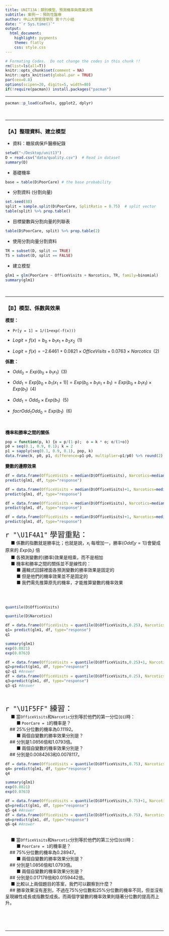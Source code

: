 ```yaml
---
title: UNIT13A：類別模型、預測機率與商業決策 
subtitle: 案例一：預防性醫療
author: 中山大學管理學院 第十六小組
date: "`r Sys.time()`"
output: 
  html_document:
    highlight: pygments
    theme: flatly
    css: style.css
---
```


```r
# Formating Codes.  Do not change the codes in this chunk !!
rm(list=ls(all=T))
knitr::opts_chunk$set(comment = NA)
knitr::opts_knit$set(global.par = TRUE)
par(cex=0.8)
options(scipen=20, digits=5, width=80)
if(!require(pacman)) install.packages("pacman")
```
<hr>

```r
pacman::p_load(caTools, ggplot2, dplyr)
```
<br><hr>

### 【A】整理資料、建立模型

+ 資料：糖尿病保戶醫療紀錄
```r
setwd("~/Desktop/unit13")
D = read.csv("data/quality.csv")  # Read in dataset
summary(D)
```

+ 基礎機率
```r
base = table(D$PoorCare) # the base probability
```

+ 分割資料 (分割向量)
```r
set.seed(88)
split = sample.split(D$PoorCare, SplitRatio = 0.75)  # split vector
table(split) %>% prop.table()
```

+ 目標變數與分割向量的列聯表
```r
table(D$PoorCare, split) %>% prop.table(2)
```

+ 使用分割向量分割資料
```r
TR = subset(D, split == TRUE)
TS = subset(D, split == FALSE)
```

+ 建立模型
```r
glm1 = glm(PoorCare ~ OfficeVisits + Narcotics, TR, family=binomial)
summary(glm1)
```
<br><hr>


### 【B】模型、係數與效果

**模型：**

+ `Pr[y = 1] = 1/(1+exp(-f(x)))` 

+ $Logit = f(x) = b_0 + b_1 x_1 + b_2 x_2 \;\; (1)$

+ $Logit = f(x) = -2.6461 + 0.0821 \times OfficeVisits + 0.0763 \times Narcotics \;\; (2)$

**係數：**

+ $Odd_0 = Exp(b_0 + b_1 x_1)\;\;(3)$

+ $Odd_1 = Exp[b_0 + b_1(x_1+1)] = Exp(b_0 + b_1 x_1 + b_1) = Exp(b_0 + b_1 x_1) \times Exp(b_1) \;\;(4)$

+ $Odd_1 = Odd_0 \times Exp(b_1) \:\:(5)$

+ $facr{Odd_1}{Odd_0} =  Exp(b_1) \:\:(6)$

<br>

**機率和勝率之間的關係** 
```r
pop = function(p, k) {o = p/(1-p);  o = k * o; o/(1+o)}
p0 = seq(0.1, 0.9, 0.1); k = 2
p1 = sapply(seq(0.1, 0.9, 0.1), pop, k)
data.frame(k, p0, p1, difference=p1-p0, multiplier=p1/p0) %>% round(2) 
```

**變數的邊際效果** 
```r
df = data.frame(OfficeVisits = median(D$OfficeVisits), Narcotics=median(D$Narcotics))
predict(glm1, df, type="response")
```

```r
df = data.frame(OfficeVisits = median(D$OfficeVisits)+1, Narcotics=median(D$Narcotics))
predict(glm1, df, type="response")
```

```r
df = data.frame(OfficeVisits = median(D$OfficeVisits), Narcotics=median(D$Narcotics)+1)
predict(glm1, df, type="response")
```

```r
df = data.frame(OfficeVisits = median(D$OfficeVisits)+1, Narcotics=median(D$Narcotics)+1)
predict(glm1, df, type="response")
```
<p class="wwl">
<span style="font-size:24px">`r "\U1F4A1"` 學習重點：</span><br>
&emsp; ■ 係數的指數就是勝率比；也就是說，$x_i$ 每增加一，勝率($Odd[y = 1]$)會變成原來的 $Exp(b_i)$ 倍<br>
&emsp; ■ 各預測變數的(勝率)效果是相乘，而不是相加<br>
&emsp; ■ 機率和勝率之間的關係並不是線性的：<br>
&emsp; &emsp; ■ 邏輯式回歸裡面各預測變數的勝率效果是固定的<br>
&emsp; &emsp; ■ 但是他們的機率效果並不是固定的<br>
&emsp; &emsp; ■ 我們需先推算原先的機率，才能推算變數的機率效果<br><br>
</p class="wwl"><br>


```r
quantile(D$OfficeVisits)
```

```r
quantile(D$Narcotics)
```
```r
df = data.frame(OfficeVisits = quantile(D$OfficeVisits,0.25), Narcotics=quantile(D$Narcotics,0.25))
q1= predict(glm1, df, type="response")
q1

```
```r
summary(glm1)
exp(0.0821)
exp(0.0763)
```
```r
df = data.frame(OfficeVisits = quantile(D$OfficeVisits,0.25)+1, Narcotics=quantile(D$Narcotics,0.25))
q2=predict(glm1, df, type="response")
q2-q1 #Answer
df = data.frame(OfficeVisits = quantile(D$OfficeVisits,0.25), Narcotics=quantile(D$Narcotics,0.25)+1)
q3=predict(glm1, df, type="response")
q3-q1 #Answer
```
<br>

<p class="qiz">
<span style="font-size:24px">`r "\U1F5FF"` 練習： </span><br>
&emsp; ■ 當`OfficeVisits`和`Narcotic`分別等於他們的第一分位(`Q1`)時：<br>
&emsp; &emsp; ■ `PoorCare = 1`的機率是？<br>
&emsp;## 25%分位數的機率為0.11192。<br>
&emsp; &emsp; ■ 兩個自變數的勝率效果分別是？<br>
&emsp;## 分別是1.0856倍和1.0793倍。<br>
&emsp; &emsp; ■ 兩個自變數的機率效果分別是？<br>
&emsp;## 分別是0.0084263和0.0078117。<br>

```r
df = data.frame(OfficeVisits = quantile(D$OfficeVisits,0.75), Narcotics=quantile(D$Narcotics,0.75))
q4= predict(glm1, df, type="response")
q4
```
```r
summary(glm1)
exp(0.0821)
exp(0.0763)
```
```r
df = data.frame(OfficeVisits = quantile(D$OfficeVisits,0.75)+1, Narcotics=quantile(D$Narcotics,0.75))
q5=predict(glm1, df, type="response")
q5-q4 #Answer
df = data.frame(OfficeVisits = quantile(D$OfficeVisits,0.75), Narcotics=quantile(D$Narcotics,0.75)+1)
q6=predict(glm1, df, type="response")
q6-q4 #Answer
```


<br>
&emsp; ■ 當`OfficeVisits`和`Narcotic`分別等於他們的第三分位(`Q3`)時：<br>
&emsp; &emsp; ■ `PoorCare = 1`的機率是？<br>
&emsp;## 75%分位數的機率為0.28947。<br>
&emsp; &emsp; ■ 兩個自變數的勝率效果分別是？<br>
&emsp;## 分別是1.0856倍和1.0793倍。<br>
&emsp; &emsp; ■ 兩個自變數的機率效果分別是？<br>
&emsp;## 分別是0.017178倍和0.0159442倍。<br>
&emsp; ■ 比較以上兩個題目的答案，我們可以觀察到什麼？<br>
&emsp;## 勝率效果沒有差別，不過在75%分位數和25%分位數的機率不同，但並沒有呈現線性成長或指數型成長。而兩個字變數的機率效果則隨著分位數的提高而上升。<br>
</p class="qiz">

<br><br><br><hr>




